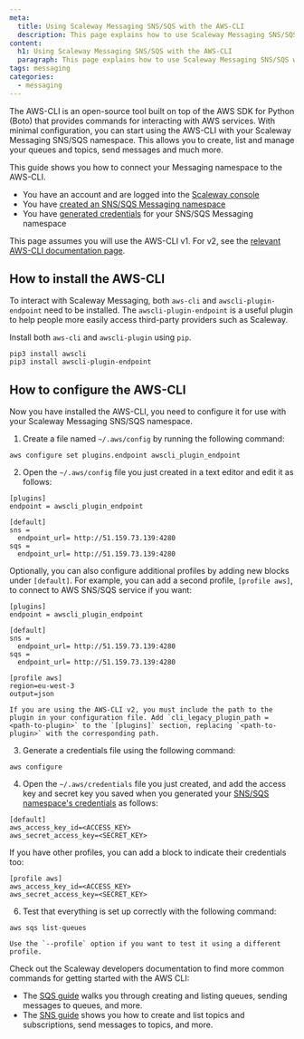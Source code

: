```yaml
---
meta:
  title: Using Scaleway Messaging SNS/SQS with the AWS-CLI
  description: This page explains how to use Scaleway Messaging SNS/SQS with the AWS-CLI
content:
  h1: Using Scaleway Messaging SNS/SQS with the AWS-CLI
  paragraph: This page explains how to use Scaleway Messaging SNS/SQS with the AWS-CLI
tags: messaging
categories: 
  - messaging
---
```


The AWS-CLI is an open-source tool built on top of the AWS SDK for Python (Boto) that provides commands for interacting with AWS services. With minimal configuration, you can start using the AWS-CLI with your Scaleway Messaging SNS/SQS namespace. This allows you to create, list and manage your queues and topics, send messages and much more.

This guide shows you how to connect your Messaging namespace to the AWS-CLI.

<Message type="requirement">

  - You have an account and are logged into the [Scaleway console](https://console.scaleway.com)  
  - You have [created an SNS/SQS Messaging namespace](/compute/messaging/how-to/create-namespace/)
  - You have [generated credentials](/compute/messaging/how-to/create-credentials/) for your SNS/SQS Messaging namespace

</Message>

<Message type="note">

  This page assumes you will use the AWS-CLI v1. For v2, see the [relevant AWS-CLI documentation page](https://docs.aws.amazon.com/cli/latest/userguide/install-cliv2.html). 

</Message>

## How to install the AWS-CLI

To interact with Scaleway Messaging, both `aws-cli` and `awscli-plugin-endpoint` need to be installed. The `awscli-plugin-endpoint` is a useful plugin to help people more easily access third-party providers such as Scaleway.

Install both `aws-cli` and `awscli-plugin` using `pip`.

  ```
  pip3 install awscli
  pip3 install awscli-plugin-endpoint
  ```

## How to configure the AWS-CLI

Now you have installed the AWS-CLI, you need to configure it for use with your Scaleway Messaging SNS/SQS namespace.

1. Create a file named `~/.aws/config` by running the following command:

  ```
  aws configure set plugins.endpoint awscli_plugin_endpoint
  ```

2. Open the `~/.aws/config` file you just created in a text editor and edit it as follows:

  ```
  [plugins]
  endpoint = awscli_plugin_endpoint

  [default]
  sns =
	endpoint_url= http://51.159.73.139:4280
  sqs =
	endpoint_url= http://51.159.73.139:4280 
  ```

  Optionally, you can also configure additional profiles by adding new blocks under `[default]`. For example, you can add a second profile, `[profile aws]`, to connect to AWS SNS/SQS service if you want:
  
  ``` 
  [plugins]
  endpoint = awscli_plugin_endpoint

  [default]
  sns =
	endpoint_url= http://51.159.73.139:4280
  sqs =
	endpoint_url= http://51.159.73.139:4280

  [profile aws]
  region=eu-west-3
  output=json
  ```

  <Message type="important">

    If you are using the AWS-CLI v2, you must include the path to the plugin in your configuration file. Add `cli_legacy_plugin_path = <path-to-plugin>` to the `[plugins]` section, replacing `<path-to-plugin>` with the corresponding path. 

  </Message>

3. Generate a credentials file using the following command:

  ```
  aws configure
  ```

4. Open the `~/.aws/credentials` file you just created, and add the access key and secret key you saved when you generated your [SNS/SQS namespace's credentials](/compute/messaging/how-to/create-credentials/) as follows:

  ```
  [default]
  aws_access_key_id=<ACCESS_KEY>
  aws_secret_access_key=<SECRET_KEY>
  ```

  If you have other profiles, you can add a block to indicate their credentials too:
  
  ```
  [profile aws]
  aws_access_key_id=<ACCESS_KEY>
  aws_secret_access_key=<SECRET_KEY>
  ```

6. Test that everything is set up correctly with the following command:

  ```
  aws sqs list-queues
  ```

    Use the `--profile` option if you want to test it using a different profile.

<Message type="tip">

  Check out the Scaleway developers documentation to find more common commands for getting started with the AWS CLI:
  - The [SQS guide](https://developers.scaleway.com/en/products/messaging_and_queuing/api/v1alpha1/#getting-started-with-sqs) walks you through creating and listing queues, sending messages to queues, and more. 
  - The [SNS guide](https://developers.scaleway.com/en/products/messaging_and_queuing/api/v1alpha1/#getting-started-with-sns) shows you how to create and list topics and subscriptions, send messages to topics, and more.

</Message>